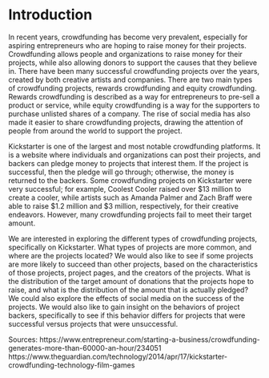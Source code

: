 # Introduction
 
In recent years, crowdfunding has become very prevalent, especially for aspiring entrepreneurs who are hoping to raise money for their projects. Crowdfunding allows people and organizations to raise money for their projects, while also allowing donors to support the causes that they believe in. There have been many successful crowdfunding projects over the years, created by both creative artists and companies. There are two main types of crowdfunding projects, rewards crowdfunding and equity crowdfunding. Rewards crowdfunding is described as a way for entrepreneurs to pre-sell a product or service, while equity crowdfunding is a way for the supporters to purchase unlisted shares of a company. The rise of social media has also made it easier to share crowdfunding projects, drawing the attention of people from around the world to support the project. 
 
Kickstarter is one of the largest and most notable crowdfunding platforms. It is a website where individuals and organizations can post their projects, and backers can pledge money to projects that interest them. If the project is successful, then the pledge will go through; otherwise, the money is returned to the backers. Some crowdfunding projects on Kickstarter were very successful; for example, Coolest Cooler raised over $13 million to create a cooler, while artists such as Amanda Palmer and Zach Braff were able to raise $1.2 million and $3 million, respectively, for their creative endeavors. However, many crowdfunding projects fail to meet their target amount. 
 
We are interested in exploring the different types of crowdfunding projects, specifically on Kickstarter. What types of projects are more common, and where are the projects located? We would also like to see if some projects are more likely to succeed than other projects, based on the characteristics of those projects, project pages, and the creators of the projects. What is the distribution of the target amount of donations that the projects hope to raise, and what is the distribution of the amount that is actually pledged? We could also explore the effects of social media on the success of the projects. We would also like to gain insight on the behaviors of project backers, specifically to see if this behavior differs for projects that were successful versus projects that were unsuccessful. 

Sources: https://www.entrepreneur.com/starting-a-business/crowdfunding-generates-more-than-60000-an-hour/234051
https://www.theguardian.com/technology/2014/apr/17/kickstarter-crowdfunding-technology-film-games
